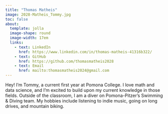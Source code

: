 ```yaml
---
title: "Thomas Matheis"
image: 2028-Matheis_Tommy.jpg
toc: false
about: 
  template: jolla
  image-shape: round
  image-width: 17em
  links:
    - text: LinkedIn
      href: https://www.linkedin.com/in/thomas-matheis-41316b322/
    - text: GitHub
      href: https://github.com/thomasmatheis2028
    - text: Email
      href: mailto:thomasmatheis2024@gmail.com
---
```


Hey! I'm Tommy, a current first year at Pomona College. I love math and data science, and I'm excited to build upon my current knowledge in those fields. Outside of the classroom, I am a diver on Pomona-Pitzer's Swimming & Diving team. My hobbies include listening to indie music, going on long drives, and mountain biking. 

